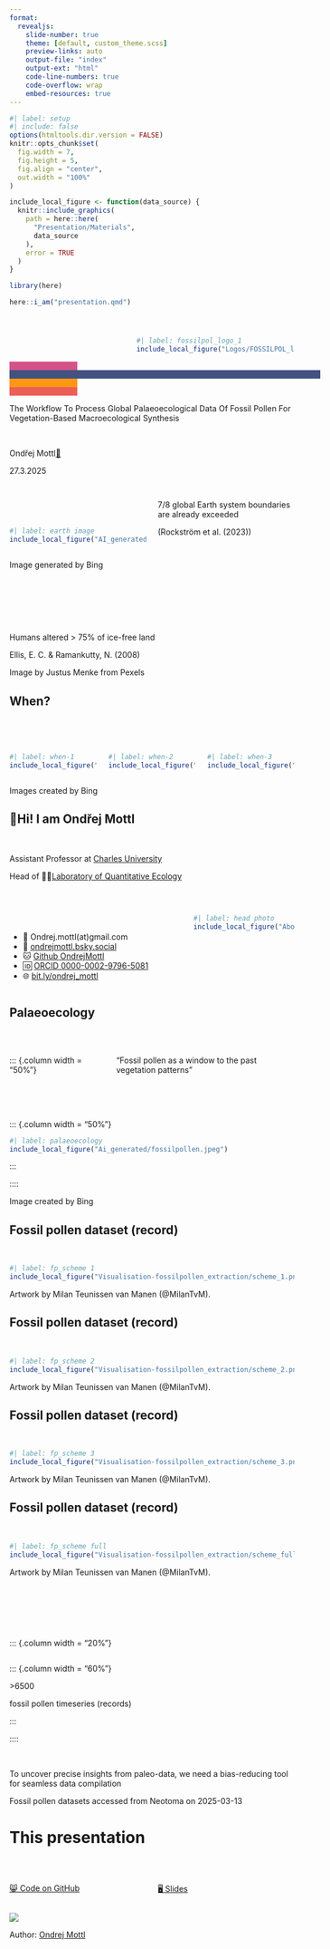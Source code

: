 ```yaml
---
format: 
  revealjs:
    slide-number: true
    theme: [default, custom_theme.scss]
    preview-links: auto
    output-file: "index"
    output-ext: "html"
    code-line-numbers: true
    code-overflow: wrap
    embed-resources: true
---
```


```r
#| label: setup
#| include: false
options(htmltools.dir.version = FALSE)
knitr::opts_chunk$set(
  fig.width = 7,
  fig.height = 5,
  fig.align = "center",
  out.width = "100%"
)

include_local_figure <- function(data_source) {
  knitr::include_graphics(
    path = here::here(
      "Presentation/Materials",
      data_source
    ),
    error = TRUE
  )
}

library(here)

here::i_am("presentation.qmd")

```

# {data-background-image="./Presentation/Materials/Lecture series-Spring25.png" background-size="900px" background-repeat="no-repeat"}

# {.title}

:::: {.columns}

::: {.column width="5%"}
:::

::: {.column width="20%"}

```r
#| label: fossilpol_logo_1
include_local_figure("Logos/FOSSILPOL_logo_600ppi.png")
```
:::

::::

::: {.r-hstack}
::: {data-id="box1" style="background: #d55288; width: 120px; height: 15px; margin: 0px;"}
:::

::: {data-id="box2" style="background: #415280; width: 550px; height: 15px; margin: 0px;"}
:::

::: {data-id="box3" style="background: #ff9714; width: 120px; height: 15px; margin: 0px;"}
:::

::: {data-id="box3" style="background: #eb5f56; width: 120px; height: 15px; margin: 0px;"}
:::
:::

::: {.text-bold}
The Workflow To Process [Global]{.text-background-purple} Palaeoecological Data Of Fossil Pollen For [Vegetation]{.text-background-pink}-Based Macroecological [Synthesis]{.text-background-orange}
:::

<br>

::: {.text-right}
Ondřej Mottl[🔗](https://ondrejmottl.github.io/)

27.3.2025
:::


## {.bg-black}

:::: {.columns}

::: {.column width="50%"}

<br>
<br>

```r
#| label: earth image
include_local_figure("AI_generated/Earth.jpeg")
```

:::

::: {.column width="50%" .text-center .center-vertical}

7/8 [global]{.text-background-purple} Earth system [boundaries]{.text-background-pink} are already [exceeded]{.text-background-orange} 

::: {.text-smaller .text-color-grey}
(Rockström et al. (2023))
:::

:::

::::

::: {.footer}
Image generated by Bing
:::

## {background-image="./Presentation/Materials/Pexels/pexels-justus-menke-3490295-5214145.jpg" background-opacity="0.65"}

<br>
<br>
<br>
<br>

:::: {.blockquote .text-center .bg-white-50 .text-bold .text-larger} 
Humans altered [> 75%]{.text-background-purple} of ice-free land 
::::

::: {.footer}
Ellis, E. C. & Ramankutty, N. (2008)

Image by Justus Menke from Pexels
:::

## When?

<br>
<br>

:::: {.columns}

::: {.column width="33%" .fragment}
```r
#| label: when-1
include_local_figure("AI_generated/prehistoric_man.jpeg")
```
:::

::: {.column width="33%" .fragment}

```r
#| label: when-2
include_local_figure("AI_generated/ricefield.jpeg")
```
:::

::: {.column width="33%" .fragment}

```r
#| label: when-3
include_local_figure("AI_generated/industrialization.jpeg")
```

:::

::::

::: {.footer}
Images created by Bing 
:::

## 🙋[Hi!]{.text-background-purple} I am [Ondřej Mottl]{.text-background-orange}

<br>

::: {.text-center}
Assistant Professor at [Charles University](https://cuni.cz/UK-1.html)

Head of 🧑‍💻[Laboratory of Quantitative Ecology](https://ondrejmottl.github.io/lab/about_the_lab.html)

:::

<br>

:::: {.columns}

::: {.column width="60%"}
<br>

* 📧 Ondrej.mottl(at)gmail.com
* 🦋 [ondrejmottl.bsky.social](https://bsky.app/profile/ondrejmottl.bsky.social)
* 🐱 [Github OndrejMottl](https://github.com/OndrejMottl)
* 🆔 [ORCID 0000-0002-9796-5081](https://orcid.org/0000-0002-9796-5081)
* 🌐 [bit.ly/ondrej_mottl](https://bit.ly/ondrej_mottl)
:::

::: {.column width="35%"}
```r
#| label: head photo
include_local_figure("About/head_photo.png")
```
:::

::::

## Palaeoecology

<br>

:::: {.columns}

::: {.column width = "50%"}

<br>
<br>
<br>
<br>
<br>

"[Fossil pollen]{.text-background-purple } as a window to the past [vegetation]{.text-background-orange} patterns"
:::

::: {.column width = "50%"}

```r
#| label: palaeoecology
include_local_figure("Ai_generated/fossilpollen.jpeg")
```
:::

::::

::: {.footer}
Image created by Bing 
:::

## Fossil pollen dataset [(record)]{.text-color-grey}

<br>

```r
#| label: fp_scheme 1
include_local_figure("Visualisation-fossilpollen_extraction/scheme_1.png")
```

::: {.footer}
Artwork by Milan Teunissen van Manen (@MilanTvM).
:::

## Fossil pollen dataset [(record)]{.text-color-grey}

<br>

```r
#| label: fp_scheme 2
include_local_figure("Visualisation-fossilpollen_extraction/scheme_2.png")
```

::: {.footer}
Artwork by Milan Teunissen van Manen (@MilanTvM).
:::

## Fossil pollen dataset [(record)]{.text-color-grey}

<br>

```r
#| label: fp_scheme 3
include_local_figure("Visualisation-fossilpollen_extraction/scheme_3.png")
```

::: {.footer}
Artwork by Milan Teunissen van Manen (@MilanTvM).
:::

## Fossil pollen dataset [(record)]{.text-color-grey}

<br>

```r
#| label: fp_scheme full
include_local_figure("Visualisation-fossilpollen_extraction/scheme_full.png")
```

::: {.footer}
Artwork by Milan Teunissen van Manen (@MilanTvM).
:::


## {background-image="./Presentation/Materials/R_generated/Neotoma_spatial_data_full-2025-03-13.png" background-size="1500px" background-repeat="no-repeat" background-opacity="0.65"}

<br>
<br>
<br>

:::: {.columns}

::: {.column width = "20%"}
:::

::: {.column width = "60%"}

::: {.blockquote .text-center .bg-white-50}

::: {.text-bold .r-fit-text .text-color-purple}
\>6500
:::

fossil pollen timeseries (records)

:::

:::

::::

<br>

:::: {.blockquote .text-center .fragment  .bg-white} 
To uncover [precise insights]{.text-background-purple} from paleo-data, we need a [bias-reducing tool]{.text-background-pink} for seamless [data compilation]{.text-background-orange}
::::


::: {.footer}
Fossil pollen datasets accessed from Neotoma on 2025-03-13
:::

# [This presentation]{.bold .r-fit-text} {.text-center}

<br>

:::: columns
::: {.column width="50%"}
[😸 Code on GitHub](https://github.com/HOPE-UIB-BIO/FOSSILPOL-example-Scandinavia/)
:::

::: {.column width="50%"}
[🖥️ Slides](https://hope-uib-bio.github.io/FOSSILPOL-example-Scandinavia/)
:::
::::

[![](https://img.shields.io/badge/License-MIT-yellow.svg)](https://opensource.org/licenses/MIT)

Author: [Ondrej Mottl](https://ondrejmottl.github.io/)